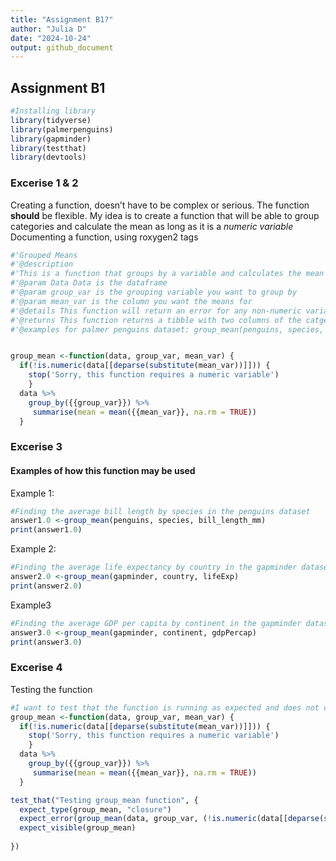 ---
title: "Assignment B1?"
author: "Julia D"
date: "2024-10-24"
output: github_document
---
## Assignment B1
```{r}
#Installing library
library(tidyverse)
library(palmerpenguins)
library(gapminder)
library(testthat)
library(devtools)

```

### Excerise 1 & 2
Creating a function, doesn't have to be complex or serious. The function **should** be flexible. 
My idea is to create a function that will be able to group categories and calculate the mean as long as it is a _numeric variable_
Documenting a function, using roxygen2 tags

```{r}
#'Grouped Means
#'@description
#'This is a function that groups by a variable and calculates the mean
#'@param Data Data is the dataframe 
#'@param group_var is the grouping variable you want to group by
#'@param mean_var is the column you want the means for 
#'@details This function will return an error for any non-numeric variables in the mean_var param. This function will automatically remove NA variables
#'@returns This function returns a tibble with two columns of the catgeories grouped by and the means for each 
#'@examples for palmer penguins dataset: group_mean(penguins, species, bill_length_mm), returns mean bill length by species.


group_mean <-function(data, group_var, mean_var) {
  if(!is.numeric(data[[deparse(substitute(mean_var))]])) {
    stop('Sorry, this function requires a numeric variable')
    }
  data %>%
    group_by({{group_var}}) %>%
     summarise(mean = mean({{mean_var}}, na.rm = TRUE))
  }

```

### Excerise 3
#### Examples of how this function may be used
Example 1: 
```{r}
#Finding the average bill length by species in the penguins dataset
answer1.0 <-group_mean(penguins, species, bill_length_mm)
print(answer1.0)

```
Example 2: 
```{r}
#Finding the average life expectancy by country in the gapminder dataset
answer2.0 <-group_mean(gapminder, country, lifeExp)
print(answer2.0)

```
Example3
```{r}
#Finding the average GDP per capita by continent in the gapminder dataset
answer3.0 <-group_mean(gapminder, continent, gdpPercap)
print(answer3.0)

```

### Excerise 4
Testing the function 
```{r}
#I want to test that the function is running as expected and does not conduct an analysis on non-numeric variables. 
group_mean <-function(data, group_var, mean_var) {
  if(!is.numeric(data[[deparse(substitute(mean_var))]])) {
    stop('Sorry, this function requires a numeric variable')
    }
  data %>%
    group_by({{group_var}}) %>%
     summarise(mean = mean({{mean_var}}, na.rm = TRUE))
  }

test_that("Testing group_mean function", {
  expect_type(group_mean, "closure")
  expect_error(group_mean(data, group_var, (!is.numeric(data[[deparse(substitute(mean_var))]]))))
  expect_visible(group_mean)
 
})

```



